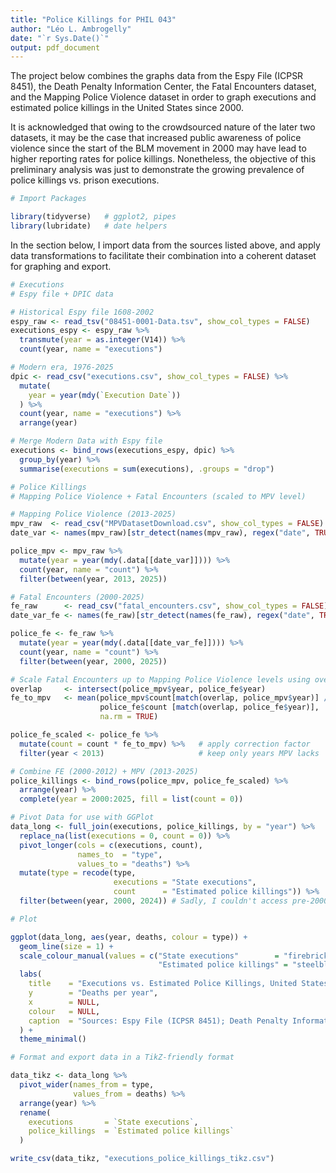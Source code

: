 ```yaml
---
title: "Police Killings for PHIL 043"
author: "Léo L. Ambrogelly"
date: "`r Sys.Date()`"
output: pdf_document
---
```


The project below combines the graphs data from the Espy File (ICPSR 8451), the Death Penalty Information Center, the Fatal Encounters dataset, and the Mapping Police Violence dataset in order to graph executions and estimated police killings in the United States since 2000. 

It is acknowledged that owing to the crowdsourced nature of the later two datasets, it may be the case that increased public awareness of police violence since the start of the BLM movement in 2000 may have lead to higher reporting rates for police killings. Nonetheless, the objective of this preliminary analysis was just to demonstrate the growing prevalence of police killings vs. prison executions.

```r
# Import Packages

library(tidyverse)   # ggplot2, pipes
library(lubridate)   # date helpers
```

In the section below, I import data from the sources listed above, and apply data transformations to facilitate their combination into a coherent dataset for graphing and export.

```r
# Executions
# Espy file + DPIC data

# Historical Espy file 1608-2002
espy_raw <- read_tsv("08451-0001-Data.tsv", show_col_types = FALSE)
executions_espy <- espy_raw %>%
  transmute(year = as.integer(V14)) %>%
  count(year, name = "executions")

# Modern era, 1976-2025
dpic <- read_csv("executions.csv", show_col_types = FALSE) %>%
  mutate(
    year = year(mdy(`Execution Date`))
  ) %>% 
  count(year, name = "executions") %>%
  arrange(year)

# Merge Modern Data with Espy file
executions <- bind_rows(executions_espy, dpic) %>%
  group_by(year) %>%
  summarise(executions = sum(executions), .groups = "drop")

# Police Killings
# Mapping Police Violence + Fatal Encounters (scaled to MPV level)

# Mapping Police Violence (2013-2025)
mpv_raw  <- read_csv("MPVDatasetDownload.csv", show_col_types = FALSE)
date_var <- names(mpv_raw)[str_detect(names(mpv_raw), regex("date", TRUE))][1]

police_mpv <- mpv_raw %>%
  mutate(year = year(mdy(.data[[date_var]]))) %>%
  count(year, name = "count") %>%
  filter(between(year, 2013, 2025))

# Fatal Encounters (2000-2025)
fe_raw      <- read_csv("fatal_encounters.csv", show_col_types = FALSE)
date_var_fe <- names(fe_raw)[str_detect(names(fe_raw), regex("date", TRUE))][1]

police_fe <- fe_raw %>%
  mutate(year = year(mdy(.data[[date_var_fe]]))) %>%
  count(year, name = "count") %>%
  filter(between(year, 2000, 2025))

# Scale Fatal Encounters up to Mapping Police Violence levels using overlap years (2013-2024)
overlap     <- intersect(police_mpv$year, police_fe$year)
fe_to_mpv   <- mean(police_mpv$count[match(overlap, police_mpv$year)] /
                    police_fe$count [match(overlap, police_fe$year)],
                    na.rm = TRUE)

police_fe_scaled <- police_fe %>%
  mutate(count = count * fe_to_mpv) %>%   # apply correction factor
  filter(year < 2013)                     # keep only years MPV lacks

# Combine FE (2000-2012) + MPV (2013-2025)
police_killings <- bind_rows(police_mpv, police_fe_scaled) %>%
  arrange(year) %>%
  complete(year = 2000:2025, fill = list(count = 0))

# Pivot Data for use with GGPlot
data_long <- full_join(executions, police_killings, by = "year") %>%
  replace_na(list(executions = 0, count = 0)) %>%
  pivot_longer(cols = c(executions, count),
               names_to  = "type",
               values_to = "deaths") %>%
  mutate(type = recode(type,
                       executions = "State executions",
                       count      = "Estimated police killings")) %>%
  filter(between(year, 2000, 2024)) # Sadly, I couldn't access pre-2000 police killing data, and the 2025 data is incomplete and this exhibits a downward 'spike'.
```

```r

# Plot

ggplot(data_long, aes(year, deaths, colour = type)) +
  geom_line(size = 1) +
  scale_colour_manual(values = c("State executions"        = "firebrick",
                                 "Estimated police killings" = "steelblue")) +
  labs(
    title    = "Executions vs. Estimated Police Killings, United States",
    y        = "Deaths per year",
    x        = NULL,
    colour   = NULL,
    caption  = "Sources: Espy File (ICPSR 8451); Death Penalty Information Center; Fatal Encounters; Mapping Police Violence."
  ) +
  theme_minimal()

# Format and export data in a TikZ-friendly format

data_tikz <- data_long %>%
  pivot_wider(names_from = type,
              values_from = deaths) %>%
  arrange(year) %>%
  rename(
    executions       = `State executions`,
    police_killings  = `Estimated police killings`
  )

write_csv(data_tikz, "executions_police_killings_tikz.csv")

```
